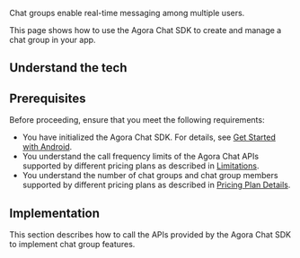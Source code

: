 
Chat groups enable real-time messaging among multiple users.

This page shows how to use the Agora Chat SDK to create and manage a chat group in your app.


## Understand the tech

<Understand />


## Prerequisites

Before proceeding, ensure that you meet the following requirements:

- You have initialized the Agora Chat SDK. For details, see [Get Started with Android](./agora_chat_get_started_android?platform=Android).
- You understand the call frequency limits of the Agora Chat APIs supported by different pricing plans as described in [Limitations](./agora_chat_limitation?platform=Android).
- You understand the number of chat groups and chat group members supported by different pricing plans as described in [Pricing Plan Details](./agora_chat_plan?platform=Android).


## Implementation

This section describes how to call the APIs provided by the Agora Chat SDK to implement chat group features.

<ProjectImplement />